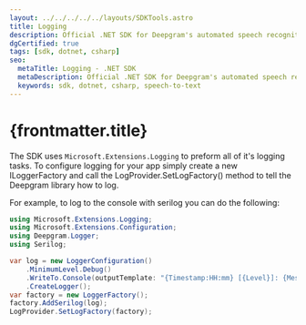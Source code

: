 ---
layout: ../../../../../layouts/SDKTools.astro
title: Logging
description: Official .NET SDK for Deepgram's automated speech recognition APIs.
dgCertified: true
tags: [sdk, dotnet, csharp]
seo:
  metaTitle: Logging - .NET SDK
  metaDescription: Official .NET SDK for Deepgram's automated speech recognition APIs.
  keywords: sdk, dotnet, csharp, speech-to-text
---

# {frontmatter.title}

The SDK uses `Microsoft.Extensions.Logging` to preform all of it's logging
tasks. To configure logging for your app simply create a new ILoggerFactory
and call the LogProvider.SetLogFactory() method to tell the Deepgram library
how to log.

For example, to log to the console with serilog you can do the following:

```csharp
using Microsoft.Extensions.Logging;
using Microsoft.Extensions.Configuration;
using Deepgram.Logger;
using Serilog;

var log = new LoggerConfiguration()
    .MinimumLevel.Debug()
    .WriteTo.Console(outputTemplate: "{Timestamp:HH:mm} [{Level}]: {Message}\n")
    .CreateLogger();
var factory = new LoggerFactory();
factory.AddSerilog(log);
LogProvider.SetLogFactory(factory);
```
